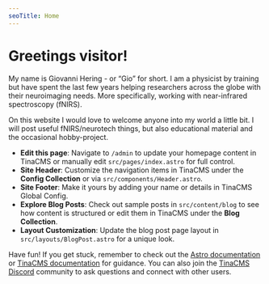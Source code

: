 ```yaml
---
seoTitle: Home
---
```


# Greetings visitor!

My name is Giovanni Hering - or “Gio” for short. I am a physicist by training but have spent the last few years helping researchers across the globe with their neuroimaging needs. More specifically, working with near-infrared spectroscopy (fNIRS).

On this website I would love to welcome anyone into my world a little bit. I will post useful fNIRS/neurotech things, but also educational material and the occasional hobby-project.

* **Edit this page**: Navigate to `/admin` to update your homepage content in TinaCMS or manually edit `src/pages/index.astro` for full control.
* **Site Header**: Customize the navigation items in TinaCMS under the **Config Collection** or via `src/components/Header.astro`.
* **Site Footer**: Make it yours by adding your name or details in TinaCMS Global Config.
* **Explore Blog Posts**: Check out sample posts in `src/content/blog` to see how content is structured or edit them in TinaCMS under the **Blog Collection**.
* **Layout Customization**: Update the blog post page layout in `src/layouts/BlogPost.astro` for a unique look.

Have fun! If you get stuck, remember to check out the [Astro documentation](https://docs.astro.build/en/getting-started/) or [TinaCMS documentation](https://tina.io/docs) for guidance. You can also join the [TinaCMS Discord](https://discord.com/invite/zumN63Ybpf) community to ask questions and connect with other users.
